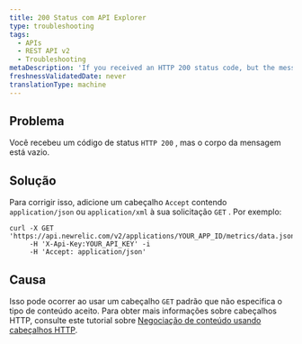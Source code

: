 ```yaml
---
title: 200 Status com API Explorer
type: troubleshooting
tags:
  - APIs
  - REST API v2
  - Troubleshooting
metaDescription: 'If you received an HTTP 200 status code, but the message body is empty, make sure you have specified an Accept header in your GET request.'
freshnessValidatedDate: never
translationType: machine
---
```


## Problema

Você recebeu um código de status `HTTP 200` , mas o corpo da mensagem está vazio.

## Solução

Para corrigir isso, adicione um cabeçalho `Accept` contendo `application/json` ou `application/xml` à sua solicitação `GET` . Por exemplo:

```
curl -X GET 'https://api.newrelic.com/v2/applications/YOUR_APP_ID/metrics/data.json'
     -H 'X-Api-Key:YOUR_API_KEY' -i
     -H 'Accept: application/json'
```

## Causa

Isso pode ocorrer ao usar um cabeçalho `GET` padrão que não especifica o tipo de conteúdo aceito. Para obter mais informações sobre cabeçalhos HTTP, consulte este tutorial sobre [Negociação de conteúdo usando cabeçalhos HTTP](https://restfulapi.net/content-negotiation/).